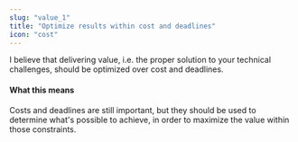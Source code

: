 ```yaml
---
slug: "value_1"
title: "Optimize results within cost and deadlines"
icon: "cost"
---
```


I believe that delivering value, i.e. the proper solution to your technical challenges, should be optimized over cost and deadlines.

#### What this means

Costs and deadlines are still important, but they should be used to determine what's possible to achieve, in order to maximize the value within those constraints.
